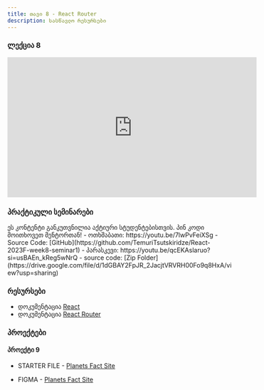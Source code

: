```yaml
---
title: თავი 8 - React Router
description: სასწავლო რესურსები
---
```


### ლექცია 8

<iframe width="560" height="315" src="https://www.youtube.com/embed/i1VENNnW_F4?si=8WyE2lNZ1CmtEHLe" title="YouTube video player" frameborder="0" allow="accelerometer; autoplay; clipboard-write; encrypted-media; gyroscope; picture-in-picture; web-share" referrerpolicy="strict-origin-when-cross-origin" allowFullScreen></iframe>

### პრაქტიკული სემინარები

<Card>
  <PinCodeProtectedContent>
    <Locked>
      ეს კონტენტი განკუთვნილია აქტიური სტუდენტებისთვის. პინ კოდი მოითხოვეთ
      მენტორთან!
    </Locked>
    <Unlocked>
      - ოთხშაბათი: https://youtu.be/7lwPvFeiXSg
        - Source Code: [GitHub](https://github.com/TemuriTsutskiridze/React-2023F-week8-seminar1)
      - პარასკევი: https://youtu.be/qcEKAslaruo?si=usBAEn_kReg5wNrQ
        - source code: [Zip Folder](https://drive.google.com/file/d/1dGBAY2FpJR_2JacjtVRVRH00Fo9q8HxA/view?usp=sharing)
    </Unlocked>
  </PinCodeProtectedContent>
</Card>

### რესურსები

- დოკუმენტაცია [React](https://react.dev)
- დოკუმენტაცია [React Router](https://reactrouter.com/en/main)

### პროექტები

#### პროექტი 9

- STARTER FILE - [Planets Fact Site](https://drive.google.com/file/d/1QhluPtp0pBHkKlSk1C5ZmLB8D4J7-DM0/view?usp=sharing)

- FIGMA - [Planets Fact Site](https://www.figma.com/file/cK01u0ixdKe2K8ezCz21YQ/planets-fact-site?type=design&node-id=0-1&mode=design&t=HyVkMvji11jSWpa8-0)

